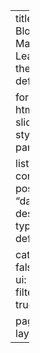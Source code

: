 ---
title: "My Blog on Machine Learning."
theme: default

format: html
title-slide-style: pandoc

listing:
  contents: posts
  sort: "date desc"
  type: default
  
  categories: false
  sort-ui: false
  filter-ui: true
 
page-layout: full
---